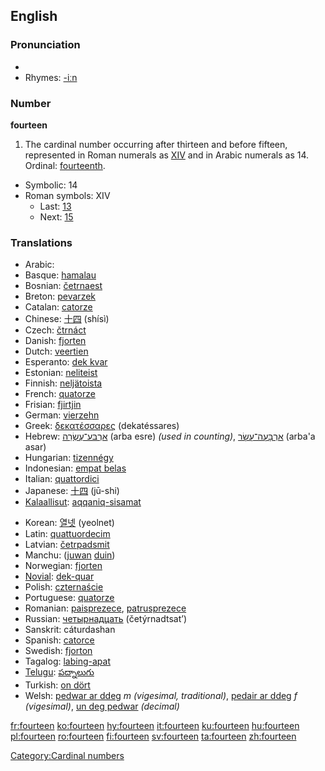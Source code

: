 ==English==
===Pronunciation===
* {{audio|en-us-fourteen.ogg|Audio (US)}}
*Rhymes: [[Rhymes:English:-iːn|-iːn]]

===Number===
'''fourteen'''
# The cardinal number occurring after thirteen and before fifteen, represented in Roman numerals as [[XIV]] and in Arabic numerals as 14.  Ordinal: [[fourteenth]].
*Symbolic: 14
*Roman symbols: XIV
**Last: [[thirteen|13]]
**Next: [[fifteen|15]]

===Translations===
{{top}}
*Arabic: {{ARchar|[[اربعة عشر]]}} {{Unicode|(’arbáʕaʈ ʕášar)}}
*Basque: [[hamalau]]
*Bosnian: [[četrnaest]]
*Breton: [[pevarzek]]
*Catalan: [[catorze]]
*Chinese: [[十四]] (shísì)
*Czech: [[čtrnáct]]
*Danish: [[fjorten]]
*Dutch: [[veertien]] {{f}}
*Esperanto: [[dek kvar]]
*Estonian: [[neliteist]]
*Finnish: [[neljätoista]]
*French: [[quatorze]] {{m}}
*Frisian: [[fjirtjin]]
*German: [[vierzehn]] {{f}}
*Greek: [[δεκατέσσαρες]] (dekatéssares)
*Hebrew: [[ארבע עשרה|אַרְבַּע־עֶשְׂרֵה]] (arba esre) {{f}} ''(used in counting)'', [[ארבעה עשר|אַרְבָּעָה־עָשָׂר]] (arba'a asar) {{m}}
*Hungarian: [[tizennégy]]
*Indonesian: [[empat belas]]
*Italian: [[quattordici]]
*Japanese: [[十四]] (jū-shi)
*[[Kalaallisut]]: [[aqqaniq-sisamat]]
{{mid}}
*Korean: [[열넷]] (yeolnet)
*Latin: [[quattuordecim]]
*Latvian: [[četrpadsmit]]
*Manchu: ([[juwan]] [[duin]])
*Norwegian: [[fjorten]]
*[[Novial]]: [[dek-quar]]
*Polish: [[czternaście]]
*Portuguese: [[quatorze]]
*Romanian: [[paisprezece]], [[patrusprezece]]
*Russian: [[четырнадцать]] (četýrnadtsat’)
*Sanskrit: cáturdashan
*Spanish: [[catorce]]
*Swedish: [[fjorton]]
*Tagalog: [[labing-apat]]
*[[Telugu]]: [[పద్నాలుగు]]
*Turkish: [[on dört]]
*Welsh: [[pedwar ar ddeg]] ''m (vigesimal, traditional)'', [[pedair ar ddeg]] ''f (vigesimal)'', [[un deg pedwar]] ''(decimal)''
{{bottom}}

[[Category:Cardinal numbers]]

[[fr:fourteen]]
[[ko:fourteen]]
[[hy:fourteen]]
[[it:fourteen]]
[[ku:fourteen]]
[[hu:fourteen]]
[[pl:fourteen]]
[[ro:fourteen]]
[[fi:fourteen]]
[[sv:fourteen]]
[[ta:fourteen]]
[[zh:fourteen]]